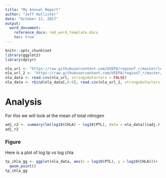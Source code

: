```yaml
---
title: "My Annual Report"
author: "Jeff Hollister"
date: "October 11, 2017"
output: 
  word_document:
    reference_docx: rmd_word_template.docx
    toc: true
---
```


```r
knitr::opts_chunk$set
library(ggplot2)
library(dplyr)
```

```r
nla_url <- "https://raw.githubusercontent.com/USEPA/region7_r/master/lessons/data/fake_nla_1.csv"
nla_url_2 <- "https://raw.githubusercontent.com/USEPA/region7_r/master/lessons/data/fake_nla_2.csv"
nla_data <- read.csv(nla_url, stringsAsFactors = FALSE) 
nla_data <- rbind(nla_data[,6:9], read.csv(nla_url_2, stringsAsFactors = FALSE))
```

# Analysis
For this we will look at the mean of total nitrogen

```r
adj_r2 <- summary(lm(log10(CHLA) ~ log10(PTL), data = nla_data))$adj.r.squared
adj_r2
```

### Figure
Here is a plot of log tp vs log chla

```r
tp_chla_gg <- ggplot(nla_data, aes(x = log10(PTL), y = log10(CHLA)))+
  geom_point()
tp_chla_gg
```
